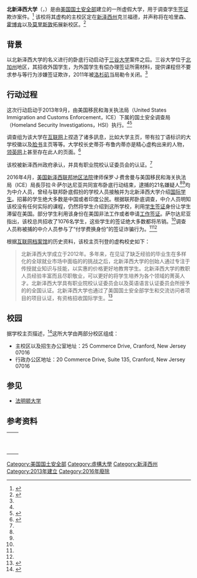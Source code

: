 {{noteTA
|G1=USState
}}
{{Infobox university
|name        =北新泽西大学 <!-- 名稱 -->
|EnglishName =University of Northern New Jersey <!-- 英文名 -->
|native_name = <!-- 本土名 -->
|image       = [[File:Unnj-logo.png|北新泽西大学徽标]]<!-- 圖像 -->
|caption     = 北新泽西大学校徽<!-- 圖像說明 -->
|motto       = "Humanus, Scientia, Integritas"<!-- 校訓 -->
|zhmotto     = "人类 科学 诚信"
|established = {{start date|2013|09}}<!-- 建校 -->
|closed      = {{end date|2016|04}}<!-- 閉校 -->
|re-established = <!-- 復辦 -->
|anniversary = <!-- 校慶日 -->
|type        = <!-- 類型 -->
|chairman_label    = 建立机构
|chairman    = [[美国国土安全部|美国国土安全部]]
|affiliation = [[美国司法部|美国司法部]]
|president   = 史蒂芬·布鲁内蒂（虚构）<!-- 校長 -->
|dean        = <!-- 院長 -->
|secretary   = <!-- 書記 -->
|faculty     = <!-- 教師 -->
|staff       = <!-- 職工 -->
|students    = 1076名<!-- 學生 -->
|address     = [[美国|美国]][[新泽西州|新泽西州]]克兰福德<!-- 位置 -->
|campus      = <!-- 校園環境 -->
|area        = <!-- 面積 -->
|colors      = <!-- 代表色 -->
|affiliations= <!-- 隸屬於 -->
|zip         = <!-- 郵編 -->
|telephone   = <!-- 電話 -->
|nickname    = <!-- 暱稱 -->
|athlete     = <!-- 校隊 -->
|conference  = <!-- 体育联盟 -->      
|website     =  {{URL|unnj.edu}}<br>[[Wayback_Machine|网页缓存档案]]: {{URL|web.archive.org/web/*/http://unnj.edu/|unnj.edu}}<!-- 網站 -->
|logo        = <!-- 標識 -->
|footnotes   = <!-- 註腳 -->
}}

'''北新泽西大学'''（{{lang-en|University of Northern New Jersey}}，{{lang|en|UNNJ}}）是由[[美国国土安全部|美国国土安全部]]建立的一所虚假大学，用于调查学生[[签证|签证]]欺诈案件。<ref name="RobbinsLiz">{{Cite news|url=http://www.nytimes.com/2016/04/06/nyregion/new-jersey-university-was-fake-but-visa-fraud-arrests-are-real.html|title=New Jersey University was Fake, but Visa Fraud Arrests are Real|date=2016-04-06|publisher=[[紐約時報|紐約時報]]|last1=Robbins|first1=Liz|accessdate=2016-04-16|archive-date=2022-05-15|archive-url=https://web.archive.org/web/20220515115609/https://www.nytimes.com/2016/04/06/nyregion/new-jersey-university-was-fake-but-visa-fraud-arrests-are-real.html}}</ref> 该校将其虚构的主校区定在[[新泽西州|新泽西州]]克兰福德，并声称将在哈里森、[[霍博肯_(新澤西州)|霍博肯]]以及[[莫里斯敦_(新澤西州)|莫里斯敦]]拓展新校区。<ref name=":0">{{Cite web|url=http://money.cnn.com/2016/04/05/pf/college/visa-scam-fake-university/index.html|title=Fake university uncovered a visa scam|accessdate=2016-04-06|last=Lobosco|first=Katie|work=[[CNN|CNN Money]]|archive-date=2021-06-09|archive-url=https://web.archive.org/web/20210609184100/https://money.cnn.com/2016/04/05/pf/college/visa-scam-fake-university/index.html}}</ref>

== 背景 ==
以北新泽西大学的名义进行的卧底行动启动于[[三谷大学|三谷大学]]案件之后。三谷大学位于[[北加州|北加州]]地区，其招收外国学生，为外国学生有偿办理签证所需材料，提供课程但不要求参与等行为涉嫌签证欺诈，2011年被[[洛杉矶|洛杉矶]]当局勒令关闭。<ref name="RobbinsLiz" />

== 行动过程 ==
这次行动启动于2013年9月，由美国移民和海关执法局（United States Immigration and Customs Enforcement，ICE）下属的国土安全调查局（Homeland Security Investigations，HSI）执行。<ref name="RobbinsLiz" /><ref name="DOJPressRelease">{{Cite web|url=https://www.justice.gov/usao-nj/pr/21-defendants-charged-fraudulently-enabling-hundreds-foreign-nationals-remain-united|title=21 Defendants Charged With Fraudulently Enabling Hundreds Of Foreign Nationals To Remain In The United States Through Fake 'Pay To Stay' New Jersey College|accessdate=2016-04-06|date=2016-04-05|work=Press Release|publisher=[[美國司法部|美國司法部]]|archive-date=2016-04-18|archive-url=https://web.archive.org/web/20160418080604/https://www.justice.gov/usao-nj/pr/21-defendants-charged-fraudulently-enabling-hundreds-foreign-nationals-remain-united}}</ref>

调查组为该大学在[[互联网|互联网]]上捏造了诸多訊息，比如大学主页，带有拉丁语标识的大学校徽以及[[Facebook|脸书]]主页等等。大学校长史蒂芬·布鲁内蒂亦是精心虚构出来的人物，[[領英|领英网]]上甚至存在此人的页面。<ref name="Zamudio-Suaréz">{{cite web|first=Fernanda|last=Zamudio-Suaréz|url=http://chronicle.com/article/Inside-the-Elaborate-Web/235982|title=Inside the Elaborate Web Presence of the Government's Fake University|work=[[高等教育紀事報|高等教育紀事報]]|date=2016-04-06|accessdate=2016-04-16|archive-date=2016-04-14|archive-url=https://web.archive.org/web/20160414145102/http://chronicle.com/article/Inside-the-Elaborate-Web/235982|dead-url=no}}</ref>

该校被新泽西州政府承认，并具有职业院校认证委员会的认证。<ref name="Zamudio-Suaréz" />

2016年4月，[[美国新泽西联邦地区法院|美国新泽西联邦地区法院]]律师保罗·J·费舍曼与美国移民和海关执法局（ICE）局長莎拉·R·萨尔达尼亚共同宣布卧底行动结束，逮捕的21名嫌疑人<ref name="RobbinsLiz" /><ref name="DOJPressRelease" />均为中介人员，曾经与联邦卧底假扮的学校人员接触并为北新泽西大学介绍[[国际学生|国际学生]]。招募的学生绝大多数是中国或者印度公民。根据联邦卧底调查，中介人员明知该校没有任何实际的课程，仍然将学生介绍到这所学校，利用[[F签证|学生签证]]身份让学生滞留在美国。部分学生利用该身份在美国非法工作或者申请[[H-1B签证_(美国)|工作签证]]。萨尔达尼亚指出，该校总共招收了1076名学生，这些学生的签证绝大多数都将吊销。<ref name="RobbinsLiz" />调查人员称被捕的中介人员参与了“付学费换身份”的签证诈骗行为。<ref name="RobbinsLiz" /><ref name=":0" />

根据[[互联网档案馆|互联网档案馆]]的历史资料，该校主页刊登的虚构校史如下：<blockquote class="" style="min-height: 50px;">北新泽西大学成立于2012年。多年来，在见证了缺乏经验的毕业生在多样化的全球就业市场中面临的的挑战之后，北新泽西大学的创始人通过专注于传授就业知识与技能，以实惠的价格更好地教育学生。北新泽西大学的教职人员经验丰富而且尽职敬业，可以更好的将学生培养为各个领域的菁英人才。北新泽西大学具有职业院校认证委员会以及英语语言认证委员会所授予的的全国认证。北新泽西大学也通过了美国国土安全部学生和交流访问者项目的项目认证，有资格招收国际学生。<ref name="Wayback Machine Archive of History of UNNJ">{{Cite web|url=http://www.unnj.edu/history-of-unnj|title=History of UNNJ|accessdate=2016-04-06|date=2015-05-22|work=webpage snapshot|publisher=Internet Archive Wayback Machine|pages=History|archiveurl=https://web.archive.org/web/20150522013112/http://www.unnj.edu/history-of-unnj|archivedate=2015-05-22|deadurl=unfit}}</ref></blockquote>

== 校园 ==
据学校主页描述，<ref name="Contact Page retrieved from Wayback Machine">{{Cite web|url=http://www.unnj.edu/contact-unnj/|title=Contacting UNNJ|accessdate=2016-04-06|date=2015-02-27|work=web page|publisher=[[網際網路檔案館|網際網路檔案館]]|archiveurl=https://web.archive.org/web/20150227175015/http://www.unnj.edu/contact-unnj/|archivedate=2015-02-27|deadurl=unfit}}</ref>这所大学由两部分校区组成：
* 主校区以及招生办公室地址：25 Commerce Drive, Cranford, New Jersey 07016
* 行政办公区地址：20 Commerce Drive, Suite 135, Cranford, New Jersey 07016

== 参见 ==
* [[法明顿大学|法明顿大学]]

== 参考资料 ==
{{Reflist}}
{| class="metadata plainlinks stub" style="margin-bottom: 10px; background: transparent;"
| id="201" |<br>
| id="204" |<div class="plainlinks hlist navbar mini" id="209" style="position: absolute; right: 15px; display: none;">
* [[Template:Univ-stub|<abbr title="View this template">v</abbr>]]
* <abbr title="Discuss this template">t</abbr>
* [//en.wikipedia.org/w/index.php?title=Template:University-stub&action=edit <abbr title="Edit this template">e</abbr>]
</div>
|}

[[Category:美国国土安全部|Category:美国国土安全部]]
[[Category:虛構大學|Category:虛構大學]]
[[Category:新泽西州|Category:新泽西州]]
[[Category:2013年建立|Category:2013年建立]]
[[Category:2016年廢除|Category:2016年廢除]]